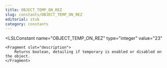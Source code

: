 ```yaml
---
title: OBJECT_TEMP_ON_REZ
slug: constants/OBJECT_TEMP_ON_REZ
editorial: stub
category: constants
---
```


<LSLConstant
	name="OBJECT_TEMP_ON_REZ"
	type="integer"
	value="23"
>
	<Fragment slot="description">
		Returns boolean, detailing if temporary is enabled or disabled on the object.
	</Fragment>
</LSLConstant>
